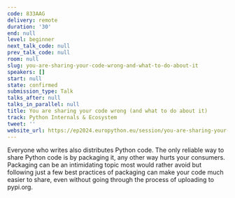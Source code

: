 ```yaml
---
code: 833AAG
delivery: remote
duration: '30'
end: null
level: beginner
next_talk_code: null
prev_talk_code: null
room: null
slug: you-are-sharing-your-code-wrong-and-what-to-do-about-it
speakers: []
start: null
state: confirmed
submission_type: Talk
talks_after: null
talks_in_parallel: null
title: You are sharing your code wrong (and what to do about it)
track: Python Internals & Ecosystem
tweet: ''
website_url: https://ep2024.europython.eu/session/you-are-sharing-your-code-wrong-and-what-to-do-about-it
---
```


Everyone who writes also distributes Python code. The only reliable way to share Python code is by packaging it, any other way hurts your consumers. Packaging can be an intimidating topic most would rather avoid but following just a few best practices of packaging can make your code much easier to share, even without going through the process of uploading to pypi.org.
